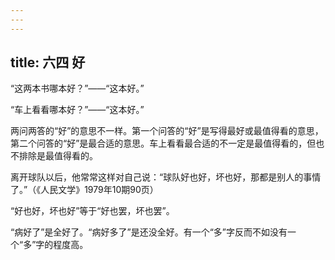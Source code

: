 ```yaml
---
---
---
```

title: 六四 好
---






“这两本书哪本好？”——“这本好。”

“车上看看哪本好？”——“这本好。”

两问两答的“好”的意思不一样。第一个问答的“好”是写得最好或最值得看的意思，第二个问答的“好”是最合适的意思。车上看看最合适的不一定是最值得看的，但也不排除是最值得看的。

离开球队以后，他常常这样对自己说：“球队好也好，坏也好，那都是别人的事情了。”（《人民文学》1979年10期90页）

“好也好，坏也好”等于“好也罢，坏也罢”。

“病好了”是全好了。“病好多了”是还没全好。有一个“多”字反而不如没有一个“多”字的程度高。